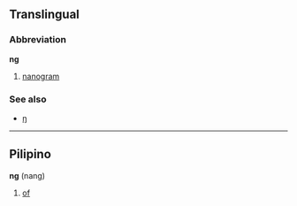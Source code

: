 ==Translingual==

===Abbreviation===
'''ng'''
#[[nanogram]]

===See also===
*[[ŋ]]

----

==Pilipino==
'''ng''' (nang)

#[[of]]